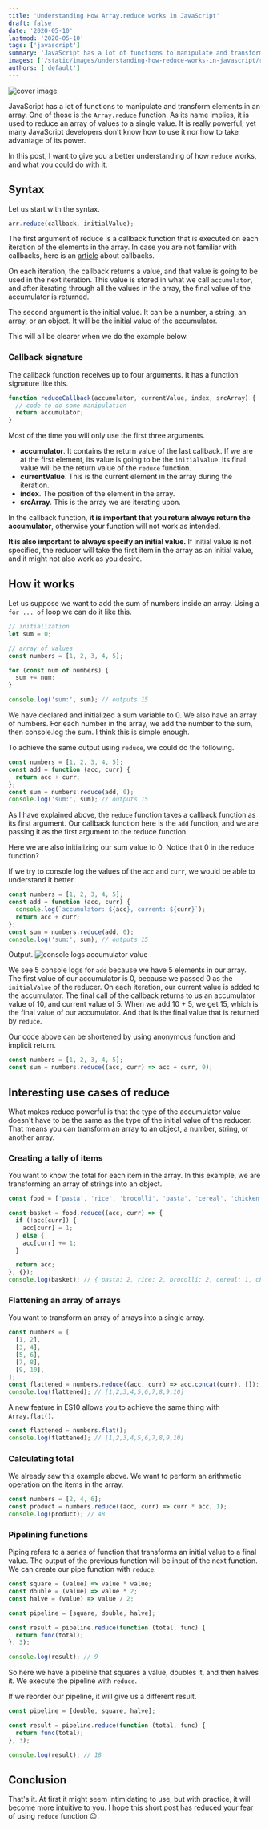 ```yaml
---
title: 'Understanding How Array.reduce works in JavaScript'
draft: false
date: '2020-05-10'
lastmod: '2020-05-10'
tags: ['javascript']
summary: 'JavaScript has a lot of functions to manipulate and transform elements in an array. In this post, we are going to look in the Array.reduce() function.'
images: ['/static/images/understanding-how-reduce-works-in-javascript/reduce-cover.jpg']
authors: ['default']
---
```


![cover image](/static/images/understanding-how-reduce-works-in-javascript/reduce-cover.jpg)

<ImageAttribution
  text="Photo by Markus Spiske on Unsplash"
  url="https://unsplash.com/photos/wkieEIVb1pA"
/>

JavaScript has a lot of functions to manipulate and transform elements in an array. One of those is the `Array.reduce` function. As its name implies, it is used to reduce an array of values to a single value. It is really powerful, yet many JavaScript developers don't know how to use it nor how to take advantage of its power.

In this post, I want to give you a better understanding of how `reduce` works, and what you could do with it.

## Syntax

Let us start with the syntax.

```javascript
arr.reduce(callback, initialValue);
```

The first argument of reduce is a callback function that is executed on each iteration of the elements in the array. In case you are not familiar with callbacks, here is an [article](https://www.javascripttutorial.net/javascript-callback/) about callbacks.

On each iteration, the callback returns a value, and that value is going to be used in the next iteration. This value is stored in what we call `accumulator`, and after iterating through all the values in the array, the final value of the accumulator is returned.

The second argument is the initial value. It can be a number, a string, an array, or an object. It will be the initial value of the accumulator.

This will all be clearer when we do the example below.

### Callback signature

The callback function receives up to four arguments. It has a function signature like this.

```javascript
function reduceCallback(accumulator, currentValue, index, srcArray) {
  // code to do some manipulation
  return accumulator;
}
```

Most of the time you will only use the first three arguments.

- **accumulator**. It contains the return value of the last callback. If we are at the first element, its value is going to be the `initialValue`. Its final value will be the return value of the `reduce` function.
- **currentValue**. This is the current element in the array during the iteration.
- **index**. The position of the element in the array.
- **srcArray**. This is the array we are iterating upon.

In the callback function, **it is important that you return always return the accumulator**, otherwise your function will not work as intended.

**It is also important to always specify an initial value.** If initial value is not specified, the reducer will take the first item in the array as an initial value, and it might not also work as you desire.

## How it works

Let us suppose we want to add the sum of numbers inside an array. Using a `for ... of` loop we can do it like this.

```javascript
// initialization
let sum = 0;

// array of values
const numbers = [1, 2, 3, 4, 5];

for (const num of numbers) {
  sum += num;
}

console.log('sum:', sum); // outputs 15
```

We have declared and initialized a sum variable to 0. We also have an array of numbers. For each number in the array, we add the number to the sum, then console.log the sum. I think this is simple enough.

To achieve the same output using `reduce`, we could do the following.

```javascript
const numbers = [1, 2, 3, 4, 5];
const add = function (acc, curr) {
  return acc + curr;
};
const sum = numbers.reduce(add, 0);
console.log('sum:', sum); // outputs 15
```

As I have explained above, the `reduce` function takes a callback function as its first argument. Our callback function here is the `add` function, and we are passing it as the first argument to the reduce function.

Here we are also initializing our sum value to 0. Notice that 0 in the reduce function?

If we try to console log the values of the `acc` and `curr`, we would be able to understand it better.

```javascript
const numbers = [1, 2, 3, 4, 5];
const add = function (acc, curr) {
  console.log(`accumulator: ${acc}, current: ${curr}`);
  return acc + curr;
};
const sum = numbers.reduce(add, 0);
console.log('sum:', sum); // outputs 15
```

Output.
![console logs accumulator value](/static/images/understanding-how-reduce-works-in-javascript/accumulator-console-log.png)

We see 5 console logs for `add` because we have 5 elements in our array. The first value of our accumulator is 0, because we passed 0 as the `initialValue` of the reducer. On each iteration, our current value is added to the accumulator. The final call of the callback returns to us an accumulator value of 10, and current value of 5. When we add 10 + 5, we get 15, which is the final value of our accumulator. And that is the final value that is returned by `reduce`.

Our code above can be shortened by using anonymous function and implicit return.

```javascript
const numbers = [1, 2, 3, 4, 5];
const sum = numbers.reduce((acc, curr) => acc + curr, 0);
```

## Interesting use cases of reduce

What makes reduce powerful is that the type of the accumulator value doesn't have to be the same as the type of the initial value of the reducer. That means you can transform an array to an object, a number, string, or another array.

### Creating a tally of items

You want to know the total for each item in the array. In this example, we are transforming an array of strings into an object.

```javascript
const food = ['pasta', 'rice', 'brocolli', 'pasta', 'cereal', 'chicken', 'rice', 'brocolli'];

const basket = food.reduce((acc, curr) => {
  if (!acc[curr]) {
    acc[curr] = 1;
  } else {
    acc[curr] += 1;
  }

  return acc;
}, {});
console.log(basket); // { pasta: 2, rice: 2, brocolli: 2, cereal: 1, chicken: 1}
```

### Flattening an array of arrays

You want to transform an array of arrays into a single array.

```javascript
const numbers = [
  [1, 2],
  [3, 4],
  [5, 6],
  [7, 8],
  [9, 10],
];
const flattened = numbers.reduce((acc, curr) => acc.concat(curr), []);
console.log(flattened); // [1,2,3,4,5,6,7,8,9,10]
```

A new feature in ES10 allows you to achieve the same thing with `Array.flat()`.

```javascript
const flattened = numbers.flat();
console.log(flattened); // [1,2,3,4,5,6,7,8,9,10]
```

### Calculating total

We already saw this example above. We want to perform an arithmetic operation on the items in the array.

```javascript
const numbers = [2, 4, 6];
const product = numbers.reduce((acc, curr) => curr * acc, 1);
console.log(product); // 48
```

### Pipelining functions

Piping refers to a series of function that transforms an initial value to a final value. The output of the previous function will be input of the next function. We can create our pipe function with `reduce`.

```javascript
const square = (value) => value * value;
const double = (value) => value * 2;
const halve = (value) => value / 2;

const pipeline = [square, double, halve];

const result = pipeline.reduce(function (total, func) {
  return func(total);
}, 3);

console.log(result); // 9
```

So here we have a pipeline that squares a value, doubles it, and then halves it. We execute the pipeline with `reduce`.

If we reorder our pipeline, it will give us a different result.

```javascript
const pipeline = [double, square, halve];

const result = pipeline.reduce(function (total, func) {
  return func(total);
}, 3);

console.log(result); // 18
```

## Conclusion

That's it. At first it might seem intimidating to use, but with practice, it will become more intuitive to you. I hope this short post has reduced your fear of using `reduce` function 😉.
